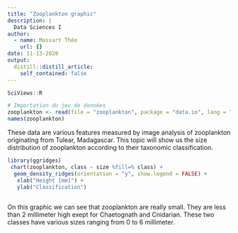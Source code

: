 ```yaml
---
title: "Zooplankton graphic"
description: |
  Data Sciences I
author:
  - name: Massart Théo
    url: {}
date: 11-13-2020
output:
  distill::distill_article:
    self_contained: false
---
```


```r
SciViews::R
```

```r
# Importation du jeu de données
zooplankton <- read(file = "zooplankton", package = "data.io", lang = "fr")
names(zooplankton)
```

These data are various features measured by image analysis of zooplankton originating from Tulear, Madagascar. This topic will show us the size distribution of zooplankton according to their taxonomic classification. 

```r
library(ggridges)
 chart(zooplankton, class ~ size %fill=% class) +
  geom_density_ridges(orientation = "y", show.legend = FALSE) +
   xlab("Height [mm]") +
   ylab("Classification")
 
```
On this graphic we can see that zooplankton are really small. They are less than 2 millimeter high exept for Chaetognath and Cnidarian. These two classes have various sizes ranging from 0 to 6 millimeter.


